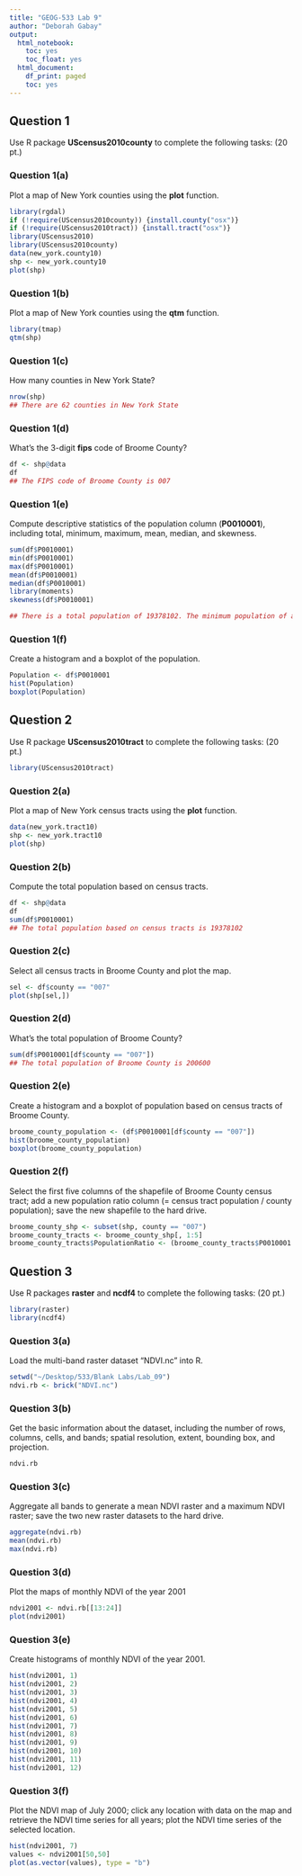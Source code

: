 ```yaml
---
title: "GEOG-533 Lab 9"
author: "Deborah Gabay"
output:
  html_notebook:
    toc: yes
    toc_float: yes
  html_document:
    df_print: paged
    toc: yes
---
```


## Question 1
Use R package **UScensus2010county** to complete the following tasks:  (20 pt.)

### Question 1(a)
Plot a map of New York counties using the **plot** function.
```r
library(rgdal)
if (!require(UScensus2010county)) {install.county("osx")}
if (!require(UScensus2010tract)) {install.tract("osx")}
library(UScensus2010)
library(UScensus2010county)
data(new_york.county10)
shp <- new_york.county10
plot(shp)
```

### Question 1(b)	
Plot a map of New York counties using the **qtm** function.
```r
library(tmap)
qtm(shp)
```


### Question 1(c)	
How many counties in New York State?
```r
nrow(shp)
## There are 62 counties in New York State
```

### Question 1(d)	
What’s the 3-digit **fips** code of Broome County?
```r
df <- shp@data
df
## The FIPS code of Broome County is 007
```

### Question 1(e)	
Compute descriptive statistics of the population column (**P0010001**), including total, minimum, maximum, mean, median, and skewness. 
```r
sum(df$P0010001)
min(df$P0010001)
max(df$P0010001)
mean(df$P0010001)
median(df$P0010001)
library(moments)
skewness(df$P0010001)

## There is a total population of 19378102. The minimum population of all the counties is 4836, the maximum is 2504700, the mean is 312550, the median is 91301, and the skewness is 2.579801.
```

### Question 1(f)	
Create a histogram and a boxplot of the population.
```r
Population <- df$P0010001
hist(Population)
boxplot(Population)
```


## Question 2
Use R package **UScensus2010tract** to complete the following tasks:    (20 pt.)
```r
library(UScensus2010tract)
```

### Question 2(a)	
Plot a map of New York census tracts using the **plot** function.
```r
data(new_york.tract10)
shp <- new_york.tract10
plot(shp)
```

### Question 2(b)
Compute the total population based on census tracts.
```r
df <- shp@data
df
sum(df$P0010001)
## The total population based on census tracts is 19378102
```

### Question 2(c)
Select all census tracts in Broome County and plot the map. 
```r
sel <- df$county == "007"
plot(shp[sel,])
```

### Question 2(d)
What’s the total population of Broome County?
```r
sum(df$P0010001[df$county == "007"])
## The total population of Broome County is 200600
```

### Question 2(e)
Create a histogram and a boxplot of population based on census tracts of Broome County.
```r
broome_county_population <- (df$P0010001[df$county == "007"])
hist(broome_county_population)
boxplot(broome_county_population)
```

### Question 2(f)
Select the first five columns of the shapefile of Broome County census tract; add a new population ratio column (= census tract population / county population); save the new shapefile to the hard drive. 
```r
broome_county_shp <- subset(shp, county == "007")
broome_county_tracts <- broome_county_shp[, 1:5]
broome_county_tracts$PopulationRatio <- (broome_county_tracts$P0010001 / 200600)
```


## Question 3

Use R packages **raster** and **ncdf4** to complete the following tasks:     (20 pt.)
```r
library(raster)
library(ncdf4)
```

### Question 3(a)		
Load the multi-band raster dataset “NDVI.nc” into R.
```r
setwd("~/Desktop/533/Blank Labs/Lab_09")
ndvi.rb <- brick("NDVI.nc")
```

### Question 3(b)		
Get the basic information about the dataset, including the number of rows, columns, cells, and bands; spatial resolution, extent, bounding box, and projection.
```r
ndvi.rb
```

### Question 3(c)	
Aggregate all bands to generate a mean NDVI raster and a maximum NDVI raster; save the two new raster datasets to the hard drive. 
```r
aggregate(ndvi.rb)
mean(ndvi.rb)
max(ndvi.rb)
```

### Question 3(d)			
Plot the maps of monthly NDVI of the year 2001
```r
ndvi2001 <- ndvi.rb[[13:24]]
plot(ndvi2001)
```

### Question 3(e)	
Create histograms of monthly NDVI of the year 2001.
```r
hist(ndvi2001, 1)
hist(ndvi2001, 2)
hist(ndvi2001, 3)
hist(ndvi2001, 4)
hist(ndvi2001, 5)
hist(ndvi2001, 6)
hist(ndvi2001, 7)
hist(ndvi2001, 8)
hist(ndvi2001, 9)
hist(ndvi2001, 10)
hist(ndvi2001, 11)
hist(ndvi2001, 12)
```

### Question 3(f)			
Plot the NDVI map of July 2000; click any location with data on the map and retrieve the NDVI time series for all years; plot the NDVI time series of the selected location. 
```r
hist(ndvi2001, 7)
values <- ndvi2001[50,50]
plot(as.vector(values), type = "b")
```

